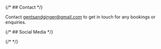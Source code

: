 
{/* ## Contact */}

Contact [gentsandginger@gmail.com](mailto:gentsandginger@gmail.com) to get in touch for any bookings or enquiries.

{/* ## Social Media */}

{/* <ContactSocialMedia /> */}
